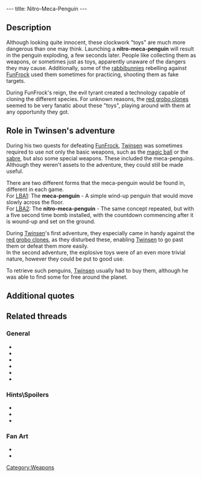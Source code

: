 ---
title: Nitro-Meca-Penguin
---

{{Weapon|
Name=Nitro-Meca-Penguin|
Image=Meca.gif|
Enemy=All enemies|
Rate=Slow|
Damage=Medium|
Range=Short}}

{{Quote|
Quote=Meca-Penguin. Red clones just hate this stupid toy.|
Character=Official description, Twinsen's first adventure}}

==Description==
Although looking quite innocent, these clockwork "toys" are much more dangerous than one may think. Launching a '''nitro-meca-penguin''' will result in the penguin exploding, a few seconds later. People like collecting them as weapons, or sometimes just as toys, apparently unaware of the dangers they may cause. Additionally, some of the [[rabbibunnies]] rebelling against [[FunFrock]] used them sometimes for practicing, shooting them as fake targets.

During FunFrock's reign, the evil tyrant created a technology capable of cloning the different species. For unknown reasons, the [[red grobo clones]] seemed to be very fanatic about these "toys", playing around with them at any opportunity they got.

==Role in Twinsen's adventure==
During his two quests for defeating [[FunFrock]], [[Twinsen]] was sometimes required to use not only the basic weapons, such as the [[magic ball]] or the [[sabre]], but also some special weapons. These included the meca-penguins. Although they weren't assets to the adventure, they could still be made useful.

There are two different forms that the meca-penguin would be found in, different in each game.
<br>For [[LBA1]]: The <b>meca-penguin</b> - A simple wind-up penguin that would move slowly across the floor.
<br>For [[LBA2]]: The <b>nitro-meca-penguin</b> - The same concept repeated, but with a five second time bomb installed, with the countdown commencing after it is wound-up and set on the ground. 

During [[Twinsen]]'s first adventure, they especially came in handy against the [[red grobo clones]], as they disturbed these, enabling [[Twinsen]] to go past them or defeat them more easily. 
<br>In the second adventure, the explosive toys were of an even more trivial nature, however they could be put to good use.

To retrieve such penguins, [[Twinsen]] usually had to buy them, although he was able to find some for free around the planet.

==Additional quotes==
{{Quote|
Quote=You can use the Nitro-Meca-Penguins by placing them in a level and unencumbered area.|
Character=Official description, Twinsen's second adventure}}
{{Quote|
Quote=You just acquired a superb Nitro-Meca-Penguin. Select it in the inventory and it'll explode a few seconds later.|
Character=When Twinsen found a new penguin}}

==Related threads==
===General===
* {{thread|id=11096|title=The Desert Island Bowlers}}
* {{thread|id=11024|title=some fun stuff and tips}}
* {{thread|id=7141|title=Adeline can't spell?}}
* {{thread|id=6347|title=Nitro-Meca-Penguins}}
* {{thread|id=4358|title=Meca Penguins - how meny times?}}
* {{thread|id=2549|title=Unlimited Nitro-Meca-Penguins}}

===Hints\Spoilers===
* {{thread|id=8574|title=Meca Penguin for beginners}}
* {{thread|id=7228|title=Speech glitch & the penguin on the reef}}
* {{thread|id=660|title=Found another Mecapeng}}

===Fan Art===
* {{thread|id=11287|title=Twinsen}}
* {{post|id=112171|title=Lba3}}

[[Category:Weapons]]